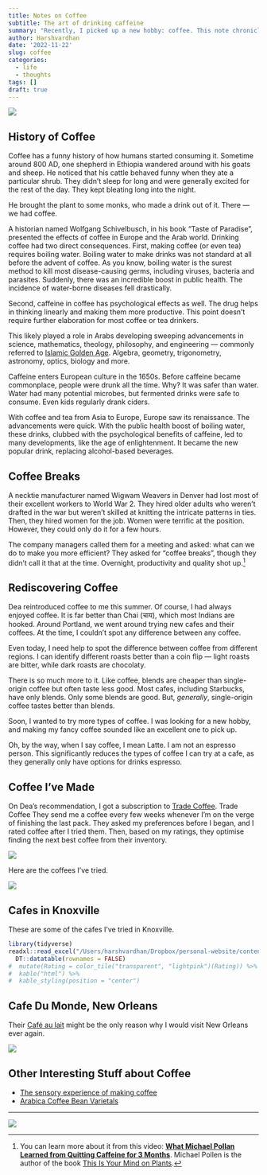 ```yaml
---
title: Notes on Coffee
subtitle: The art of drinking caffeine
summary: "Recently, I picked up a new hobby: coffee. This note chronicles my journey."
author: Harshvardhan
date: '2022-11-22'
slug: coffee
categories:
  - life
  - thoughts
tags: []
draft: true
---
```


![](images/Image-01.jpeg)

## History of Coffee

Coffee has a funny history of how humans started consuming it. Sometime around 800 AD, one shepherd in Ethiopia wandered around with his goats and sheep. He noticed that his cattle behaved funny when they ate a particular shrub. They didn't sleep for long and were generally excited for the rest of the day. They kept bleating long into the night.

He brought the plant to some monks, who made a drink out of it. There --- we had coffee.

A historian named Wolfgang Schivelbusch, in his book "Taste of Paradise", presented the effects of coffee in Europe and the Arab world. Drinking coffee had two direct consequences. First, making coffee (or even tea) requires boiling water. Boiling water to make drinks was not standard at all before the advent of coffee. As you know, boiling water is the surest method to kill most disease-causing germs, including viruses, bacteria and parasites. Suddenly, there was an incredible boost in public health. The incidence of water-borne diseases fell drastically.

Second, caffeine in coffee has psychological effects as well. The drug helps in thinking linearly and making them more productive. This point doesn't require further elaboration for most coffee or tea drinkers.

This likely played a role in Arabs developing sweeping advancements in science, mathematics, theology, philosophy, and engineering --- commonly referred to [Islamic Golden Age](Islamic%20Golden%20Age%20-%20Wikipedia%20https://en.wikipedia.org/wiki/Islamic_Golden_Age). Algebra, geometry, trigonometry, astronomy, optics, biology and more.

Caffeine enters European culture in the 1650s. Before caffeine became commonplace, people were drunk all the time. Why? It was safer than water. Water had many potential microbes, but fermented drinks were safe to consume. Even kids regularly drank ciders.

With coffee and tea from Asia to Europe, Europe saw its renaissance. The advancements were quick. With the public health boost of boiling water, these drinks, clubbed with the psychological benefits of caffeine, led to many developments, like the age of enlightenment. It became the new popular drink, replacing alcohol-based beverages.

## Coffee Breaks

A necktie manufacturer named Wigwam Weavers in Denver had lost most of their excellent workers to World War 2. They hired older adults who weren't drafted in the war but weren't skilled at knitting the intricate patterns in ties. Then, they hired women for the job. Women were terrific at the position. However, they could only do it for a few hours.

The company managers called them for a meeting and asked: what can we do to make you more efficient? They asked for "coffee breaks", though they didn't call it that at the time. Overnight, productivity and quality shot up.[^1]

[^1]: You can learn more about it from this video: [**What Michael Pollan Learned from Quitting Caffeine for 3 Months**](https://www.youtube.com/watch?v=mAPG18zNtXk&t=3s). Michael Pollen is the author of the book [This Is Your Mind on Plants](https://michaelpollan.com/books/this-is-your-mind-on-plants/).

## Rediscovering Coffee

Dea reintroduced coffee to me this summer. Of course, I had always enjoyed coffee. It is far better than Chai (चाय), which most Indians are hooked. Around Portland, we went around trying new cafes and their coffees. At the time, I couldn't spot any difference between any coffee.

Even today, I need help to spot the difference between coffee from different regions. I can identify different roasts better than a coin flip --- light roasts are bitter, while dark roasts are chocolaty.

There is so much more to it. Like coffee, blends are cheaper than single-origin coffee but often taste less good. Most cafes, including Starbucks, have only blends. Only some blends are good. But, *generally*, single-origin coffee tastes better than blends.

Soon, I wanted to try more types of coffee. I was looking for a new hobby, and making my fancy coffee sounded like an excellent one to pick up.

Oh, by the way, when I say coffee, I mean Latte. I am not an espresso person. This significantly reduces the types of coffee I can try at a cafe, as they generally only have options for drinks espresso.

## Coffee I've Made

On Dea's recommendation, I got a subscription to [Trade Coffee](https://www.drinktrade.com/app). Trade Coffee They send me a coffee every few weeks whenever I'm on the verge of finishing the last pack. They asked my preferences before I began, and I rated coffee after I tried them. Then, based on my ratings, they optimise finding the next best coffee from their inventory.

![](images/Screenshot%202022-11-22%20at%208.20.59%20PM.png)

Here are the coffees I've tried.

![](images/Screenshot%202023-02-05%20at%2011.33.55%20AM.png)

## Cafes in Knoxville

These are some of the cafes I've tried in Knoxville.

```r
library(tidyverse)
readxl::read_excel("/Users/harshvardhan/Dropbox/personal-website/content/notes/2022-11-22-coffee/ratings.xlsx") %>% 
  DT::datatable(rownames = FALSE)
#  mutate(Rating = color_tile("transparent", "lightpink")(Rating)) %>% 
#  kable("html") %>%
#  kable_styling(position = "center")
```

## Cafe Du Monde, New Orleans

Their [Café au lait](https://en.wikipedia.org/wiki/Caf%C3%A9_au_lait) might be the only reason why I would visit New Orleans ever again.

![](images/IMG_1526.png)

## Other Interesting Stuff about Coffee

-   [The sensory experience of making coffee](https://arun.is/blog/sensory-experience-coffee/)
-   [Arabica Coffee Bean Varietals](http://www.coffeeresearch.org/agriculture/varietals.htm)

------------------------------------------------------------------------

[![](images/Screenshot%202023-02-05%20at%2011.28.11%20AM.png)](https://www.youtube.com/watch?v=Rxhls4haDGc)
